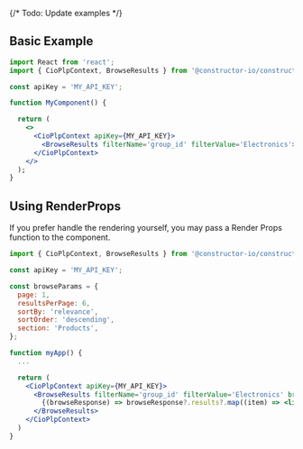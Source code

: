 
<Meta of={BrowseResultsStories} />

{/* Todo: Update examples */}
## Basic Example
  ```jsx
  import React from 'react';
  import { CioPlpContext, BrowseResults } from '@constructor-io/constructorio-ui-plp';

  const apiKey = 'MY_API_KEY';

  function MyComponent() {

    return (
      <>
        <CioPlpContext apiKey={MY_API_KEY}>
          <BrowseResults filterName='group_id' filterValue='Electronics'>
        </CioPlpContext>
      </>
    );
  }
  ```


## Using RenderProps
If you prefer handle the rendering yourself, you may pass a Render Props function to the component.

```jsx
import { CioPlpContext, BrowseResults } from '@constructor-io/constructorio-ui-plp'

const apiKey = 'MY_API_KEY';

const browseParams = {
  page: 1,
  resultsPerPage: 6,
  sortBy: 'relevance',
  sortOrder: 'descending',
  section: 'Products',
};

function myApp() {
  ...

  return (
    <CioPlpContext apiKey={MY_API_KEY}>
      <BrowseResults filterName='group_id' filterValue='Electronics' browseParams={browseParams} >
        {(browseResponse) => browseResponse?.results?.map((item) => <li>{item.itemName}</li>)}
      </BrowseResults>
    </CioPlpContext>
  )
}
```